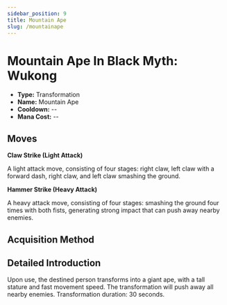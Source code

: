 ```yaml
---
sidebar_position: 9
title: Mountain Ape
slug: /mountainape
---
```


# Mountain Ape In Black Myth: Wukong

- **Type:** Transformation
- **Name:** Mountain Ape
- **Cooldown:** --
- **Mana Cost:** --

## Moves

**Claw Strike (Light Attack)**

A light attack move, consisting of four stages: right claw, left claw with a forward dash, right claw, and left claw smashing the ground.

**Hammer Strike (Heavy Attack)**

A heavy attack move, consisting of four stages: smashing the ground four times with both fists, generating strong impact that can push away nearby enemies.

## Acquisition Method

## Detailed Introduction

Upon use, the destined person transforms into a giant ape, with a tall stature and fast movement speed. The transformation will push away all nearby enemies. Transformation duration: 30 seconds.